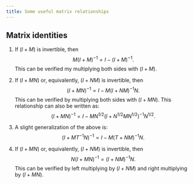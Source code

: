 ```yaml
---
title: Some useful matrix relationships
---
```


## Matrix identities

1. If $(I + M)$ is invertible, then
   $$ M(I + M)^{-1} = I - (I + M)^{-1}. $$
   This can be verified my multiplying both sides with $(I+M)$. 

2. If $(I + MN)$ or, equivalently, $(I + NM)$ is invertible, then
   $$ (I + MN)^{-1} = I - M(I + NM)^{-1}N. $$
   This can be verified by multiplying both sides with $(I + MN)$. This relationship can also be written as:
   $$ (I + MN)^{-1} = I - MN^{1/2}(I + N^{1/2}MN^{1/2})^{-1}N^{1/2}. $$

3. A slight generalization of the above is:
   $$ (I + M T^{-1} N)^{-1} = I - M(T + NM)^{-1}N. $$

4. If $(I + MN)$ or, equivalently, $(I + NM)$ is invertible, then
   $$ N(I + MN)^{-1} = (I + NM)^{-1}N. $$
   This can be verified by left multiplying by $(I + NM)$ and right multiplying by $(I + MN)$. 
